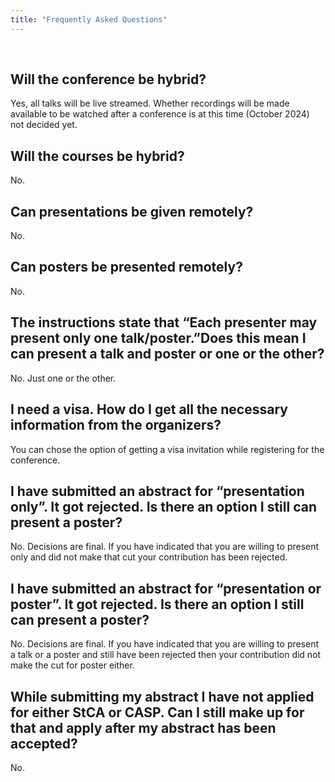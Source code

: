 ```yaml
---
title: "Frequently Asked Questions"
---
```


<br>

## Will the conference be hybrid?
Yes, all talks will be live streamed. Whether recordings will be made available to be watched after a conference is at this time (October 2024) not decided yet.

## Will the courses be hybrid?
No.


## Can presentations be given remotely?
No.


## Can posters be presented remotely?
No.


## The instructions state that "Each presenter may present only one talk/poster."Does this mean I can present a talk and poster or one or the other?
No. Just one or the other.

## I need a visa. How do I get all the necessary information from the organizers?	

You can chose the option of getting a visa invitation while registering for the conference.

## I have submitted an abstract for "presentation only". It got rejected. Is there an option I still can present a poster?
No. Decisions are final. If you have indicated that you are willing to present only and did not make that cut your contribution has been rejected. 

## I have submitted an abstract for "presentation or poster". It got rejected. Is there an option I still can present a poster?
No. Decisions are final. If you have indicated that you are willing to present a talk or a poster and still have been rejected then your contribution did not make the cut for poster either.

## While submitting my abstract I have not applied for either StCA or CASP. Can I still make up for that and apply after my abstract has been accepted?
No.

